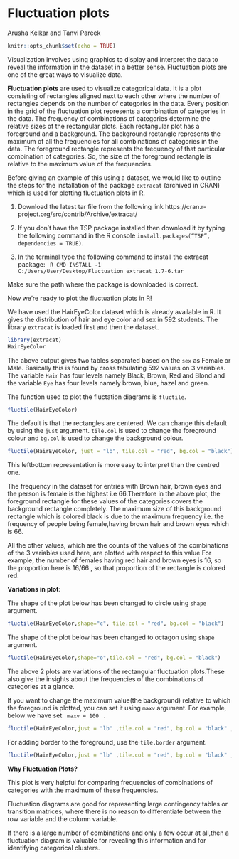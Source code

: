 # Fluctuation plots

Arusha Kelkar and Tanvi Pareek

```r
knitr::opts_chunk$set(echo = TRUE)
```

Visualization involves using graphics to display and interpret the data to reveal the information in the dataset in a better sense. Fluctuation plots are one of the great ways to visualize data.

**Fluctuation plots** are used to visualize categorical data. It is a plot consisting of rectangles aligned next to each other where the number of rectangles depends on the number of categories in the data.  Every position in the grid of the fluctuation plot represents a combination of categories in the data. The frequency of combinations of categories determine the relative sizes of the rectangular plots. Each rectangular plot has a foreground and a background. The background rectangle represents the maximum of all the frequencies for all combinations of categories in the data. The foreground rectangle represents the frequency of that particular combination of categories. So, the size of the foreground rectangle is relative to the maximum value of the frequencies.

Before giving an example of this using a dataset, we would like to outline the steps for the installation of the package <code>extracat</code> (archived in CRAN) which is used for plotting fluctuation plots in R.

1. Download the latest tar file from the following link https://cran.r-project.org/src/contrib/Archive/extracat/ 

2. If you don’t have the TSP package installed then download it by typing the following command in the R console
<code>install.packages("TSP", dependencies = TRUE)</code>.

3. In the terminal type the following command to install the extracat package:
<code> R CMD INSTALL -1 C:/Users/User/Desktop/Fluctuation extracat_1.7-6.tar </code>

Make sure the path where the package is downloaded is correct.

Now we’re ready to plot the fluctuation plots in R!

We have used the HairEyeColor dataset which is already available in R. It gives the distribution of hair and eye color and sex in 592 students. The library <code>extracat</code> is loaded first and then the dataset.

```r
library(extracat)
HairEyeColor
```

The above output gives two tables separated based on the <code>sex</code> as Female or Male. Basically this is found by cross tabulating 592 values on 3 variables. The variable <code>Hair</code> has four levels namely Black, Brown, Red and Blond and the variable <code>Eye</code> has four levels namely brown, blue, hazel and green.

The function used to plot the fluctation diagrams is <code>fluctile</code>.

```r
fluctile(HairEyeColor)

```

The default is that the rectangles are centered. We can change this default by using the <code>just</code> argument. <code>tile.col</code> is used to change the foreground colour and <code>bg.col</code> is used to change the background colour. 

```r
fluctile(HairEyeColor, just = "lb", tile.col = "red", bg.col = "black")
```


This leftbottom representation is more easy to interpret than the centred one.

The frequency in the dataset for entries with Brown hair, brown eyes and the person is female is the highest i.e 66.Therefore in the above plot, the foreground rectangle for these values of the categories covers the background rectangle completely. The maximum size of this background rectangle which is colored black is due to the maximum frequency i.e. the frequency of people being female,having brown hair and brown eyes which is 66.

All the other values, which are the counts of the values of the combinations of the 3 variables used here, are plotted with respect to this value.For example, the number of females having red hair and brown eyes is 16, so the proportion here is 16/66 , so that proportion of the rectangle is colored red.

**Variations in plot**:

The shape of the plot below has been changed to circle using <code>shape</code> argument.

```r
fluctile(HairEyeColor,shape="c", tile.col = "red", bg.col = "black")

```

The shape of the plot below has been changed to octagon using <code>shape</code> argument.

```r
fluctile(HairEyeColor,shape="o",tile.col = "red", bg.col = "black")
```

The above 2 plots are variations of the rectangular fluctuation plots.These also give the insights about the frequencies of the combinations of categories at a glance.

If you want to change the maximum value(the background) relative to which the foreground is plotted, you can set it using <code>maxv</code> argument. For example, below we have set <code> maxv = 100 </code> .

```r
fluctile(HairEyeColor,just = "lb" ,tile.col = "red", bg.col = "black" , maxv = 100)
```

For adding border to the foreground, use the <code>tile.border</code> argument.

```r
fluctile(HairEyeColor,just = "lb" ,tile.col = "red", bg.col = "black" ,tile.border = "yellow")
```

**Why Fluctuation Plots?**

This plot is very helpful for comparing frequencies of combinations of categories with the maximum of these frequencies.

Fluctuation diagrams are good for representing large contingency tables or transition matrices, where there is no reason to differentiate between the row variable and the column variable.

If there is a large number of combinations and only a few occur at all,then a fluctuation diagram is valuable for revealing this information and for identifying categorical clusters.